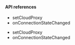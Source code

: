 <PlatformWrapper platform="electron">

#### API references

<ProductWrapper notAllowed = "voice-calling">

- <Link to="{{Global.API_REF_ELECTRON_ROOT}}/class_irtcengine.html#api_setcloudproxy">setCloudProxy</Link>
- <Link to="{{Global.API_REF_ELECTRON_ROOT}}/class_irtcengineeventhandler.html#callback_onconnectionstatechanged">onConnectionStateChanged</Link>

</ProductWrapper>
<ProductWrapper product = "voice-calling">

- <Link to="{{Global.API_REF_ELECTRON_ROOT_VOICE_SDK}}/class_irtcengine.html#api_setcloudproxy">setCloudProxy</Link>
- <Link to="{{Global.API_REF_ELECTRON_ROOT_VOICE_SDK}}/class_irtcengineeventhandler.html#callback_onconnectionstatechanged">onConnectionStateChanged</Link>

</ProductWrapper>


</PlatformWrapper>
